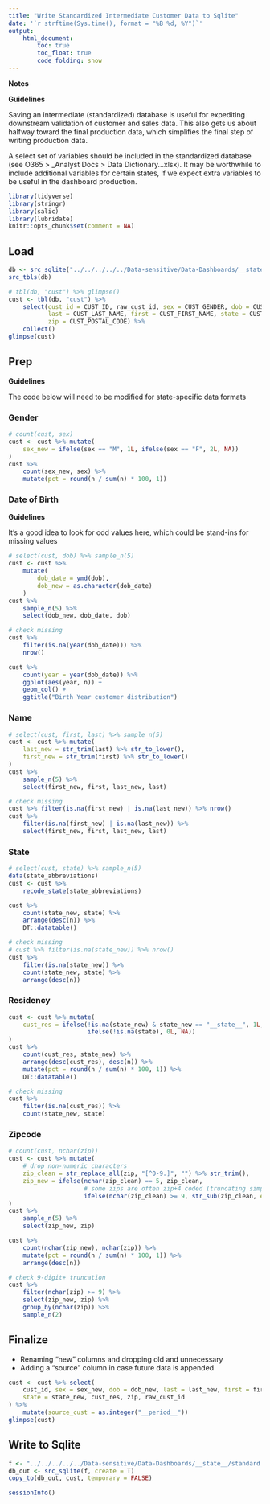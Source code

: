 ```yaml
---
title: "Write Standardized Intermediate Customer Data to Sqlite"
date: '`r strftime(Sys.time(), format = "%B %d, %Y")`'
output: 
    html_document:
        toc: true
        toc_float: true
        code_folding: show
---
```


**Notes**

**Guidelines**

Saving an intermediate (standardized) database is useful for expediting downstream validation of customer and sales data. This also gets us about halfway toward the final production data, which simplifies the final step of writing production data. 

A select set of variables should be included in the standardized database (see O365 > _Analyst Docs > Data Dictionary...xlsx). It may be worthwhile to include additional variables for certain states, if we expect extra variables to be useful in the dashboard production.


```r
library(tidyverse)
library(stringr)
library(salic)
library(lubridate)
knitr::opts_chunk$set(comment = NA)
```

## Load

```r
db <- src_sqlite("../../../../../Data-sensitive/Data-Dashboards/__state__/raw-__period__.sqlite3")
src_tbls(db)
```

```r
# tbl(db, "cust") %>% glimpse()
cust <- tbl(db, "cust") %>% 
    select(cust_id = CUST_ID, raw_cust_id, sex = CUST_GENDER, dob = CUST_BIRTH_DATE,
           last = CUST_LAST_NAME, first = CUST_FIRST_NAME, state = CUST_STATE,
           zip = CUST_POSTAL_CODE) %>%
    collect()
glimpse(cust)
```


## Prep

**Guidelines**

The code below will need to be modified for state-specific data formats 

### Gender

```r
# count(cust, sex)
cust <- cust %>% mutate(
    sex_new = ifelse(sex == "M", 1L, ifelse(sex == "F", 2L, NA))
)
cust %>%
    count(sex_new, sex) %>%
    mutate(pct = round(n / sum(n) * 100, 1))
```

### Date of Birth

**Guidelines**

It's a good idea to look for odd values here, which could be stand-ins for missing values

```r
# select(cust, dob) %>% sample_n(5)
cust <- cust %>%
    mutate(
        dob_date = ymd(dob),
        dob_new = as.character(dob_date)
    )
cust %>%
    sample_n(5) %>%
    select(dob_new, dob_date, dob)

# check missing
cust %>%
    filter(is.na(year(dob_date))) %>%
    nrow()

cust %>%
    count(year = year(dob_date)) %>%
    ggplot(aes(year, n)) +
    geom_col() +
    ggtitle("Birth Year customer distribution")
```

### Name

```r
# select(cust, first, last) %>% sample_n(5)
cust <- cust %>% mutate(
    last_new = str_trim(last) %>% str_to_lower(),
    first_new = str_trim(first) %>% str_to_lower()
)
cust %>%
    sample_n(5) %>%
    select(first_new, first, last_new, last)

# check missing
cust %>% filter(is.na(first_new) | is.na(last_new)) %>% nrow()
cust %>%
    filter(is.na(first_new) | is.na(last_new)) %>%
    select(first_new, first, last_new, last)
```

### State

```r
# select(cust, state) %>% sample_n(5)
data(state_abbreviations)
cust <- cust %>%
    recode_state(state_abbreviations)

cust %>%
    count(state_new, state) %>%
    arrange(desc(n)) %>%
    DT::datatable()

# check missing
# cust %>% filter(is.na(state_new)) %>% nrow()
cust %>%
    filter(is.na(state_new)) %>%
    count(state_new, state) %>%
    arrange(desc(n))
```

### Residency

```r
cust <- cust %>% mutate(
    cust_res = ifelse(!is.na(state_new) & state_new == "__state__", 1L, 
                      ifelse(!is.na(state), 0L, NA))
)
cust %>%
    count(cust_res, state_new) %>%
    arrange(desc(cust_res), desc(n)) %>%
    mutate(pct = round(n / sum(n) * 100, 1)) %>%
    DT::datatable()

# check missing
cust %>%
    filter(is.na(cust_res)) %>%
    count(state_new, state)
```

### Zipcode

```r
# count(cust, nchar(zip))
cust <- cust %>% mutate(
    # drop non-numeric characters
    zip_clean = str_replace_all(zip, "[^0-9.]", "") %>% str_trim(),  
    zip_new = ifelse(nchar(zip_clean) == 5, zip_clean,
                     # some zips are often zip+4 coded (truncating simplifies things)
                     ifelse(nchar(zip_clean) >= 9, str_sub(zip_clean, end = 5), NA))
)
cust %>%
    sample_n(5) %>%
    select(zip_new, zip)

cust %>%
    count(nchar(zip_new), nchar(zip)) %>%
    mutate(pct = round(n / sum(n) * 100, 1)) %>%
    arrange(desc(n))

# check 9-digit+ truncation
cust %>%
    filter(nchar(zip) >= 9) %>%
    select(zip_new, zip) %>%
    group_by(nchar(zip)) %>%
    sample_n(2)
```

## Finalize

- Renaming "new" columns and dropping old and unnecessary
- Adding a "source" column in case future data is appended

```r
cust <- cust %>% select(
    cust_id, sex = sex_new, dob = dob_new, last = last_new, first = first_new,
    state = state_new, cust_res, zip, raw_cust_id
) %>%
    mutate(source_cust = as.integer("__period__"))
glimpse(cust)
```

## Write to Sqlite

```r
f <- "../../../../../Data-sensitive/Data-Dashboards/__state__/standard.sqlite3"
db_out <- src_sqlite(f, create = T)
copy_to(db_out, cust, temporary = FALSE)
```

```r
sessionInfo()
```
